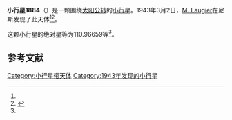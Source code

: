 {{Infobox planet
| bgcolour = #FFFFC0
| name = 1884 Skip
| symbol = 
| image = 
| caption = 
| discovery = yes
| discovery_ref = 
| discoverer = [[M._Laugier|M. Laugier]]
| discovery_site = [[尼斯|尼斯]] 
| discovered = 1943年3月2日
| designations = yes
| mp_name = 
| named_after = 
| alt_names = 1943 EB1/ 1943 EC
| mp_category = [[主带小行星|主带小行星]]
| orbit_ref = <ref name="a">[http://ssd.jpl.nasa.gov/sbdb.cgi?sstr=1884 1884 Skip] {{Wayback|url=http://ssd.jpl.nasa.gov/sbdb.cgi?sstr=1884 |date=20210813211842 }}，小行星數據庫瀏覽器（JPL Small-Body Database Browser）－[[美国国家航空航天局|美国国家航空航天局]]喷气推进实验室</ref>
| epoch = 2456400.5 (2013年4月18日更新)
| aphelion = {{convert|3.0598213|AU|km|3|abbr=on|lk=out}}
| perihelion = {{convert|1.7911325|AU|km|3|abbr=on}}
| semimajor = {{convert|2.4254769|AU|km|3|abbr=on}}
| eccentricity = 0.2615339
| period = 1379.730079 [[日|日]]<br />3.78[[儒略年|儒略年]]
| avg_speed = 
| inclination = 21.82396
| asc_node = 353.65136
| mean_anomaly = 
| arg_peri = 110.96659
| satellites = 
| physical_characteristics = yes
| dimensions = 
| mass = 
| density = 
| surface_grav = 
| escape_velocity = 
| sidereal_day = 
| axial_tilt = 
| pole_ecliptic_lat = 
| pole_ecliptic_lon = 
| albedo = 
| temperatures= 
| temp_name1 = 
| mean_temp_1 = 
| max_temp_1 = 
| temp_name2 = 
| max_temp_2 = 
| spectral_type = 
| abs_magnitude = 110.96659
}}

'''小行星1884'''（{{lang-en|1884 Skip}}）是一颗围绕[[太阳|太阳]][[公转|公转]]的[[小行星|小行星]]。1943年3月2日，[[M._Laugier|M. Laugier]]在尼斯发现了此天体<ref name="a" /><ref>{{cite news|title=小行星列表|url=http://cfa-www.harvard.edu/iau/lists/NumberedMPs.txt|accessdate=2013-07-08|newspaper=哈佛大学|archive-date=2008-05-17|archive-url=https://web.archive.org/web/20080517010638/http://cfa-www.harvard.edu/iau/lists/NumberedMPs.txt|dead-url=no}}</ref>。

这颗小行星的[[绝对星等|绝对星等]]为110.96659等<ref name="a" />。

==参考文献==
{{reflist}}
{{Minor Planet Number|[[小行星1883|小行星1883]]|[[小行星1885|小行星1885]]}}

{{小天体}}

[[Category:小行星带天体|Category:小行星带天体]]
[[Category:1943年发现的小行星|Category:1943年发现的小行星]]

{{asteroid-stub}}